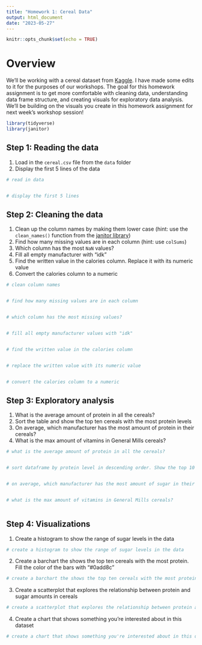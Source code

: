 ```yaml
---
title: "Homework 1: Cereal Data"
output: html_document
date: "2023-05-27"
---
```


```r
knitr::opts_chunk$set(echo = TRUE)
```

# Overview

We'll be working with a cereal dataset from [Kaggle](https://www.kaggle.com/datasets/crawford/80-cereals). I have made some edits to it for the purposes of our workshops. The goal for this homework assignment is to get more comfortable with cleaning data, understanding data frame structure, and creating visuals for exploratory data analysis. We'll be building on the visuals you create in this homework assignment for next week's workshop session!

```r
library(tidyverse)
library(janitor)
```

## Step 1: Reading the data

1.  Load in the `cereal.csv` file from the `data` folder
2.  Display the first 5 lines of the data

```r
# read in data


# display the first 5 lines

```

## Step 2: Cleaning the data

1. Clean up the column names by making them lower case (hint: use the `clean_names()` function from the [janitor library](https://www.rdocumentation.org/packages/janitor/versions/2.2.0))
2. Find how many missing values are in each column (hint: use `colSums`)
3. Which column has the most `NaN` values?
4. Fill all empty manufacturer with "idk"
5. Find the written value in the calories column. Replace it with its numeric value
6. Convert the calories column to a numeric

```r

# clean column names


# find how many missing values are in each column


# which column has the most missing values?


# fill all empty manufacturer values with "idk"


# find the written value in the calories column


# replace the written value with its numeric value


# convert the calories column to a numeric


```

## Step 3: Exploratory analysis

1. What is the average amount of protein in all the cereals?
2. Sort the table and show the top ten cereals with the most protein levels
3. On average, which manufacturer has the most amount of protein in their cereals?
4. What is the max amount of vitamins in General Mills cereals?


```r

# what is the average amount of protein in all the cereals?


# sort dataframe by protein level in descending order. Show the top 10 rows


# on average, which manufacturer has the most amount of sugar in their cereals?


# what is the max amount of vitamins in General Mills cereals?



```

## Step 4: Visualizations

1. Create a histogram to show the range of sugar levels in the data
```r

# create a histogram to show the range of sugar levels in the data


```
2. Create a barchart the shows the top ten cereals with the most protein. Fill the color of the bars with "#0add8c"
```r
# create a barchart the shows the top ten cereals with the most protein


```

3. Create a scatterplot that explores the relationship between protein and sugar amounts in cereals
```r

# create a scatterplot that explores the relationship between protein and sugar amounts in cereals

```

4. Create a chart that shows something you're interested about in this dataset
```r

# create a chart that shows something you're interested about in this dataset


```
